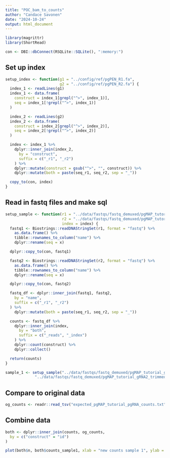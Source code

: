 ```yaml
---
title: "POC_bam_to_counts"
author: "Candace Savonen"
date: "2024-10-24"
output: html_document
---
```



```r
library(magrittr)
library(ShortRead)

con <- DBI::dbConnect(RSQLite::SQLite(), ":memory:")
```

## Set up index

```r
setup_index <- function(g1 = "../config/ref/pgPEN_R1.fa",
                        g2 = "../config/ref/pgPEN_R2.fa") {
  index_1 <- readLines(g1)
  index_1 <- data.frame(
    construct = index_1[grepl("^>", index_1)],
    seq = index_1[!grepl("^>", index_1)]
  )

  index_2 <- readLines(g2)
  index_2 <- data.frame(
    construct = index_2[grepl("^>", index_2)],
    seq = index_2[!grepl("^>", index_2)]
  )

  index <- index_1 %>%
    dplyr::inner_join(index_2,
      by = "construct",
      suffix = c("_r1", "_r2")
    ) %>%
    dplyr::mutate(construct = gsub("^>", "", construct)) %>%
    dplyr::mutate(both = paste(seq_r1, seq_r2, sep = "_"))

  copy_to(con, index)
}
```

## Read in fastq files and make sql

```r
setup_sample <- function(r1 = "../data/fastqs/fastq_demuxed/pgMAP_tutorial_gRNA1_trimmed_sample1.fastq.gz",
                         r2 = "../data/fastqs/fastq_demuxed/pgMAP_tutorial_gRNA2_trimmed_sample1.fastq.gz",
                         index = index) {
  fastq1 <- Biostrings::readDNAStringSet(r1, format = "fastq") %>%
    as.data.frame() %>%
    tibble::rownames_to_column("name") %>%
    dplyr::rename(seq = x)

  dplyr::copy_to(con, fastq1)

  fastq2 <- Biostrings::readDNAStringSet(r2, format = "fastq") %>%
    as.data.frame() %>%
    tibble::rownames_to_column("name") %>%
    dplyr::rename(seq = x)

  dplyr::copy_to(con, fastq2)

  fastq_df <- dplyr::inner_join(fastq1, fastq2,
    by = "name",
    suffix = c("_r1", "_r2")
  ) %>%
    dplyr::mutate(both = paste(seq_r1, seq_r2, sep = "_"))

  counts <- fastq_df %>%
    dplyr::inner_join(index,
      by = "both",
      suffix = c("_reads", "_index")
    ) %>%
    dplyr::count(construct) %>%
    dplyr::collect()

  return(counts)
}
```


```r
sample_1 <- setup_sample("../data/fastqs/fastq_demuxed/pgMAP_tutorial_gRNA1_trimmed_sample1.fastq.gz", 
             "../data/fastqs/fastq_demuxed/pgMAP_tutorial_gRNA2_trimmed_sample1.fastq.gz")

```





## Compare to original data

```r
og_counts <- readr::read_tsv("expected_pgMAP_tutorial_pgRNA_counts.txt")
```

## Combine data 

```r
both <- dplyr::inner_join(counts, og_counts,
  by = c("construct" = "id")
)
```

```r
plot(both$n, both$counts_sample1, xlab = "new counts sample 1", ylab = "old counts sample 1")
```


